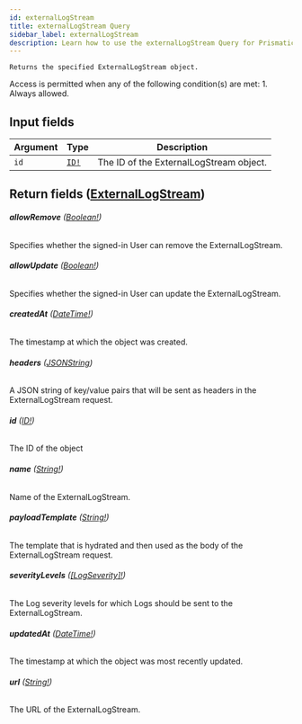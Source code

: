```yaml
---
id: externalLogStream
title: externalLogStream Query
sidebar_label: externalLogStream
description: Learn how to use the externalLogStream Query for Prismatic's API.
---
```


    Returns the specified ExternalLogStream object.

Access is permitted when any of the following condition(s) are met: 1. Always allowed.

## Input fields

| Argument | Type                              | Description                             |
| -------- | --------------------------------- | --------------------------------------- |
| `id`     | [`ID!`](api/schema/scalar/ID.mdx) | The ID of the ExternalLogStream object. |

## Return fields ([ExternalLogStream](api/schema/object/ExternalLogStream.mdx))

###### <b>allowRemove</b> ([Boolean!](api/schema/scalar/Boolean.mdx))

Specifies whether the signed-in User can remove the ExternalLogStream.

###### <b>allowUpdate</b> ([Boolean!](api/schema/scalar/Boolean.mdx))

Specifies whether the signed-in User can update the ExternalLogStream.

###### <b>createdAt</b> ([DateTime!](api/schema/scalar/DateTime.mdx))

The timestamp at which the object was created.

###### <b>headers</b> ([JSONString](api/schema/scalar/JSONString.mdx))

A JSON string of key/value pairs that will be sent as headers in the ExternalLogStream request.

###### <b>id</b> ([ID!](api/schema/scalar/ID.mdx))

The ID of the object

###### <b>name</b> ([String!](api/schema/scalar/String.mdx))

Name of the ExternalLogStream.

###### <b>payloadTemplate</b> ([String!](api/schema/scalar/String.mdx))

The template that is hydrated and then used as the body of the ExternalLogStream request.

###### <b>severityLevels</b> ([[LogSeverity]!](api/schema/object/LogSeverity.mdx))

The Log severity levels for which Logs should be sent to the ExternalLogStream.

###### <b>updatedAt</b> ([DateTime!](api/schema/scalar/DateTime.mdx))

The timestamp at which the object was most recently updated.

###### <b>url</b> ([String!](api/schema/scalar/String.mdx))

The URL of the ExternalLogStream.
